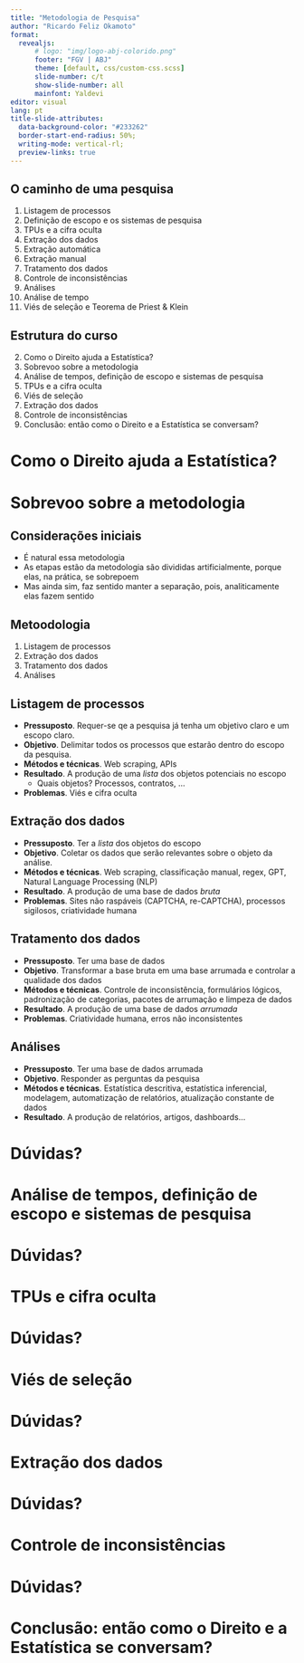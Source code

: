 ```yaml
---
title: "Metodologia de Pesquisa"
author: "Ricardo Feliz Okamoto"
format: 
  revealjs:
      # logo: "img/logo-abj-colorido.png"
      footer: "FGV | ABJ"
      theme: [default, css/custom-css.scss]
      slide-number: c/t
      show-slide-number: all
      mainfont: Yaldevi
editor: visual
lang: pt
title-slide-attributes: 
  data-background-color: "#233262"
  border-start-end-radius: 50%;
  writing-mode: vertical-rl;
  preview-links: true
---
```


## O caminho de uma pesquisa

1. Listagem de processos
  1. Definição de escopo e os sistemas de pesquisa
  1. TPUs e a cifra oculta
2. Extração dos dados
  1. Extração automática
  1. Extração manual
3. Tratamento dos dados
  1. Controle de inconsistências
4. Análises
  1. Análise de tempo
  1. Viés de seleção e Teorema de Priest & Klein

## Estrutura do curso

2. Como o Direito ajuda a Estatística?
1. Sobrevoo sobre a metodologia
3. Análise de tempos, definição de escopo e sistemas de pesquisa
4. TPUs e a cifra oculta
7. Viés de seleção
5. Extração dos dados
6. Controle de inconsistências
8. Conclusão: então como o Direito e a Estatística se conversam?

# Como o Direito ajuda a Estatística?

# Sobrevoo sobre a metodologia

## Considerações iniciais

- É natural essa metodologia
- As etapas estão da metodologia são divididas artificialmente, porque elas, na prática, se sobrepoem
- Mas ainda sim, faz sentido manter a separação, pois, analiticamente elas fazem sentido

## Metoodologia

1. Listagem de processos
2. Extração dos dados
3. Tratamento dos dados
4. Análises

## Listagem de processos

- **Pressuposto**. Requer-se qe a pesquisa já tenha um objetivo claro e um escopo claro.
- **Objetivo**. Delimitar todos os processos que estarão dentro do escopo da pesquisa. 
- **Métodos e técnicas**. Web scraping, APIs
- **Resultado**. A produção de uma _lista_ dos objetos potenciais no escopo
  - Quais objetos? Processos, contratos, ...
- **Problemas**. Viés e cifra oculta

## Extração dos dados

- **Pressuposto**. Ter a _lista_ dos objetos do escopo 
- **Objetivo**. Coletar os dados que serão relevantes sobre o objeto da análise. 
- **Métodos e técnicas**. Web scraping, classificação manual, regex, GPT, Natural Language Processing (NLP)
- **Resultado**. A produção de uma base de dados _bruta_
- **Problemas**. Sites não raspáveis (CAPTCHA, re-CAPTCHA), processos sigilosos, criatividade humana

## Tratamento dos dados

- **Pressuposto**. Ter uma base de dados 
- **Objetivo**. Transformar a base bruta em uma base arrumada e controlar a qualidade dos dados
- **Métodos e técnicas**. Controle de inconsistência, formulários lógicos, padronização de categorias, pacotes de arrumação e limpeza de dados
- **Resultado**. A produção de uma base de dados _arrumada_
- **Problemas**. Criatividade humana, erros não inconsistentes

## Análises

- **Pressuposto**. Ter uma base de dados arrumada
- **Objetivo**. Responder as perguntas da pesquisa
- **Métodos e técnicas**. Estatística descritiva, estatística inferencial, modelagem, automatização de relatórios, atualização constante de dados
- **Resultado**. A produção de relatórios, artigos, dashboards... 

# Dúvidas? {background="#fff"}

# Análise de tempos, definição de escopo e sistemas de pesquisa

# Dúvidas? {background="#fff"}

# TPUs e cifra oculta

# Dúvidas? {background="#fff"}

# Viés de seleção

# Dúvidas? {background="#fff"}

# Extração dos dados

# Dúvidas? {background="#fff"}

# Controle de inconsistências

# Dúvidas? {background="#fff"}

# Conclusão: então como o Direito e a Estatística se conversam?
